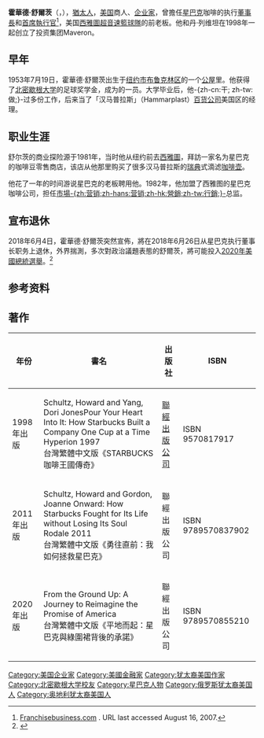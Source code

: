 {{noteTA
|1=zh-hant:霍華德; zh-hans:霍华德; zh-tw:霍華; zh-hk:侯活;
|2=zh-hant:舒爾茨; zh-hans:舒尔茨; zh-tw:舒茲; zh-hk:舒爾茲;
|3=zh-hans:首席执行官; zh-hant:執行長;
}}
{{Infobox Celebrity
| name = 霍華德·舒爾茨<br>Howard D. Schultz
| image = Howard Schultz by Gage Skidmore.jpg
| imagesize = 200px
| nationality = {{USA}}
| 民族 = [[猶太人|猶太人]]
| birth_date = {{birth date and age|1953|7|19}}
| birth_place = {{USA}}[[纽约市|纽约市]][[布鲁克林区|布鲁克林区]]
| religion = [[猶太教|猶太教]][[錫安主義|錫安主義]]
| occupation = 前[[星巴克|星巴克]]执行[[董事長|董事長]]、[[首席執行官|首席執行官]]
| salary = [[United_States_dollar|US$]] 1,190,000
| networth = {{profit}} $11億美元
| website = [http://www.starbucks.com/ Starbucks]
| footnotes = 
| children = 2
| work = 《STARBUCKS咖啡王國傳奇》<br>《勇往直前：我如何拯救星巴克》<br>《平地而起：星巴克與綠圍裙背後的承諾》
}}
'''霍華德·舒爾茨'''（{{lang-en|'''Howard Schultz'''}}，{{bd|1953年|7月19日}}），[[猶太人|猶太人]]，[[美国|美国]]商人、[[企业家|企业家]]，曾擔任[[星巴克|星巴克]]咖啡的执行[[董事長|董事長]]和[[首席執行官|首席執行官]]<ref>[http://www.franchisebusiness.com/MrStarbucks/ Franchisebusiness.com] {{Wayback|url=http://www.franchisebusiness.com/MrStarbucks/ |date=20080511155817 }}. URL last accessed August 16, 2007.</ref>，美国[[西雅圖超音速|西雅圖超音速籃球隊]]的前老板。他和丹·列维坦在1998年一起创立了投资集团Maveron。

==早年==
1953年7月19日，霍華德·舒爾茨出生于[[纽约市|纽约市]][[布鲁克林区|布鲁克林区]]的一个[[公共房屋|公屋]]里。他获得了[[北密歇根大学|北密歇根大学]]的足球奖学金，成为{{en-link|Tau Kappa Epsilon}}的一员。大学毕业后，他-{zh-cn:干; zh-tw:做;}-过多份工作，后来当了「汉马普拉斯」（Hammarplast）[[百货公司|百货公司]]美国区的经理。

==职业生涯==
舒尔茨的商业探险源于1981年，当时他从纽约前去[[西雅圖|西雅圖]]，拜訪一家名为星巴克的咖啡豆零售商店，该店从他那里购买了很多汉马普拉斯的[[瑞典|瑞典]]式滴滤[[咖啡机|咖啡壶]]。

他花了一年的时间游说星巴克的老板聘用他。1982年，他加盟了西雅图的星巴克咖啡公司，担任[[市场营销|市場-{zh:营销;zh-hans:营销;zh-hk:營銷;zh-tw:行銷;}-]]总监。

==宣布退休==
2018年6月4日，霍華德·舒爾茨突然宣佈，將在2018年6月26日从星巴克执行董事长职务上退休，外界揣測，多次對政治議題表態的舒爾茨，將可能投入[[2020年美國總統選舉|2020年美國總統選舉]]。<ref>{{Cite web |url=http://news.ltn.com.tw/news/business/breakingnews/2447850 |title=星巴克創辦人突宣布退休 有意角逐2020美國總統 自由時報電子報 2018-06-05 09:53 〔即時新聞／綜合報導〕 |accessdate=2018-06-06 |archive-date=2018-06-07 |archive-url=https://web.archive.org/web/20180607102920/http://news.ltn.com.tw/news/business/breakingnews/2447850 |dead-url=no }}</ref>

==参考资料==
{{reflist}}

==著作==
{| class="wikitable"
!  年份 || 書名 || 出版社 ||ISBN
|-
|1998年出版 ||Schultz, Howard and Yang, Dori JonesPour Your Heart Into It: How Starbucks Built a Company One Cup at a Time Hyperion 1997<br>台灣繁體中文版《STARBUCKS咖啡王國傳奇》|| [[聯經出版|聯經出版公司]]|| ISBN 9570817917
|-
|2011年出版||Schultz, Howard and Gordon, Joanne Onward: How Starbucks Fought for Its Life without Losing Its Soul Rodale 2011<br>台灣繁體中文版《勇往直前：我如何拯救星巴克》||聯經出版公司||ISBN 9789570837902
|-
|2020年出版||From the Ground Up: A Journey to Reimagine the Promise of America<br>台灣繁體中文版《平地而起：星巴克與綠圍裙背後的承諾》||聯經出版公司||ISBN 9789570855210
|}
{{星巴克}}
{{Authority control}}
{{DEFAULTSORT:Schultz, Howard}}
[[Category:美国企业家|Category:美国企业家]]
[[Category:美國金融家|Category:美國金融家]]
[[Category:犹太裔美国作家|Category:犹太裔美国作家]]
[[Category:北密歇根大学校友|Category:北密歇根大学校友]]
[[Category:星巴克人物|Category:星巴克人物]]
[[Category:俄罗斯犹太裔美国人|Category:俄罗斯犹太裔美国人]]
[[Category:奥地利犹太裔美国人|Category:奥地利犹太裔美国人]]
